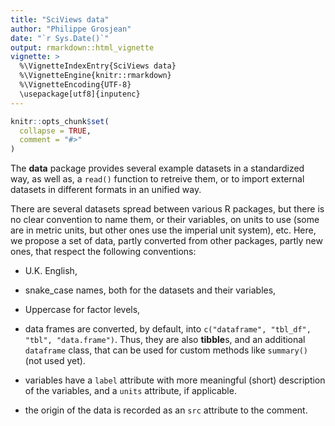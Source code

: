 ```yaml
---
title: "SciViews data"
author: "Philippe Grosjean"
date: "`r Sys.Date()`"
output: rmarkdown::html_vignette
vignette: >
  %\VignetteIndexEntry{SciViews data}
  %\VignetteEngine{knitr::rmarkdown}
  %\VignetteEncoding{UTF-8}
  \usepackage[utf8]{inputenc}
---
```


```r
knitr::opts_chunk$set(
  collapse = TRUE,
  comment = "#>"
)
```

The **data** package provides several example datasets in a standardized way, as well as, a `read()` function to retreive them, or to import external datasets in different formats in an unified way.

There are several datasets spread between various R packages, but there is no clear convention to name them, or their variables, on units to use (some are in metric units, but other ones use the imperial unit system), etc. Here, we propose a set of data, partly converted from other packages, partly new ones, that respect the following conventions:

- U.K. English,

- snake_case names, both for the datasets and their variables,

- Uppercase for factor levels,

- data frames are converted, by default, into `c("dataframe", "tbl_df", "tbl", "data.frame")`. Thus, they are also **tibble**s, and an additional `dataframe` class, that can be used for custom methods like `summary()` (not used yet).

- variables have a `label` attribute with more meaningful (short) description of the variables, and a `units` attribute, if applicable.

- the origin of the data is recorded as an `src` attribute to the comment.


